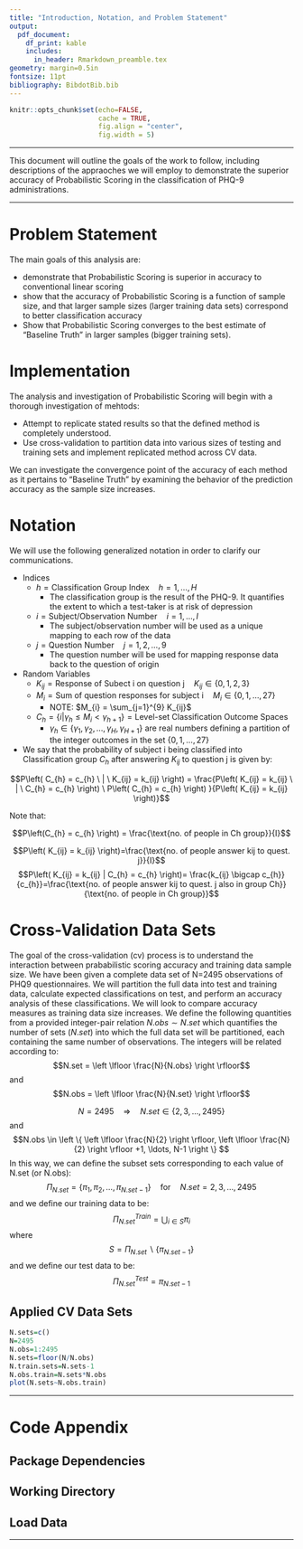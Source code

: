 ```yaml
---
title: "Introduction, Notation, and Problem Statement"
output: 
  pdf_document:
    df_print: kable
    includes:
      in_header: Rmarkdown_preamble.tex
geometry: margin=0.5in
fontsize: 11pt
bibliography: BibdotBib.bib
---
```


<!------------------------------------------------------------------------------>
<!--  ####  KNITR Setup & Script Information   #### -->
<!------------------------------------------------------------------------------>

<!--  ####  KNITR Specs   #### -->
```r
knitr::opts_chunk$set(echo=FALSE, 
                      cache = TRUE, 
                      fig.align = "center",
                      fig.width = 5)
```
***

<!--  ####  Description   #### -->
\begin{center}
\LARGE{\underline{\textbf{Description}}}
\end{center}

This document will outline the goals of the work to follow, including descriptions of the appraoches we will employ to demonstrate the superior accuracy of Probabilistic Scoring in the classification of PHQ-9 administrations.

***

<!--  ####  Problem Statement   #### -->

# Problem Statement

The main goals of this analysis are:

- demonstrate that Probabilistic Scoring is superior in accuracy to conventional linear scoring
- show that the accuracy of Probabilistic Scoring is a function of sample size, and that larger sample sizes (larger training data sets) correspond to better classification accuracy
- Show that Probabilistic Scoring converges to the best estimate of "Baseline Truth" in larger samples (bigger training sets).  


\vspace{15pt}

# Implementation

The analysis and investigation of Probabilistic Scoring will begin with a thorough investigation of mehtods:

- Attempt to replicate stated results so that the defined method is completely understood.
- Use cross-validation to partition data into various sizes of testing and training sets and implement replicated method across CV data.

We can investigate the convergence point of the accuracy of each method as it pertains to "Baseline Truth" by examining the behavior of the prediction accuracy as the sample size increases.


\vspace{15pt}


# Notation

We will use the following generalized notation in order to clarify our communications.


- Indices
  - $h=\text{Classification Group Index} \quad h=1,\ldots,H$
    - The classification group is the result of the PHQ-9.  It quantifies the extent to which a test-taker is at risk of depression
  - $i=\text{Subject/Observation Number} \quad i=1,\ldots,I$
    - The subject/observation number will be used as a unique mapping to each row of the data
  - $j=\text{Question Number} \quad j=1,2,\ldots,9$
    - The question number will be used for mapping response data back to the question of origin

- Random Variables
  - $K_{ij}=\text{Response of Subect i on question j} \quad K_{ij} \in \left \{0,1,2,3 \right \}$
  - $M_{i} = \text{Sum of question responses for subject i} \quad M_{i} \in \left \{0,1,\ldots, 27 \right \}$
    - NOTE: $M_{i} = \sum_{j=1}^{9} K_{ij}$
  - $C_{h}=\left \{ i | \gamma_{h} \leq M_{i} < \gamma_{h+1} \right \}= \text{Level-set Classification Outcome Spaces}$
    - $\gamma_{h} \in \left \{  \gamma_{1}, \gamma_{2}, \ldots, \gamma_{H}, \gamma_{H+1}   \right \}$ are real numbers defining a partition of the integer outcomes in the set $\{0,1,\ldots, 27 \}$

- We say that the probability of subject i being classified into Classification group $C_{h}$ after answering $K_{ij}$ to question j is given by:

$$P\left( C_{h} = c_{h} \ | \ K_{ij} = k_{ij} \right) = \frac{P\left( K_{ij} = k_{ij} \ | \ C_{h} = c_{h}   \right) \ P\left(  C_{h} = c_{h} \right)  }{P\left(  K_{ij} = k_{ij} \right)}$$

Note that:

$$P\left(C_{h} = c_{h} \right) = \frac{\text{no. of people in Ch group}}{I}$$

$$P\left( K_{ij} = k_{ij} \right)=\frac{\text{no. of people answer kij to quest. j}}{I}$$
$$P\left( K_{ij} = k_{ij} | C_{h} = c_{h} \right)= \frac{k_{ij} \bigcap c_{h}}{c_{h}}=\frac{\text{no. of people answer kij to quest. j also in group Ch}}{\text{no. of people in Ch group}}$$

# Cross-Validation Data Sets

The goal of the cross-validation (cv) process is to understand the interaction between prababilistic scoring accuracy and training data sample size. We have been given a complete data set of N=2495 observations of PHQ9 questionnaires.  We will partition the full data into test and training data, calculate expected classifications on test, and perform an accuracy analysis of these classifications.  We will look to compare accuracy measures as training data size increases.  We define the following quantities from a 
provided integer-pair relation $N.obs \sim N.set$ which quantifies the number of sets ($N.set$) into which the full data set will be partitioned, each containing the same number of observations. The integers will be related according to:
$$N.set = \left \lfloor \frac{N}{N.obs} \right \rfloor$$
and 
$$N.obs = \left \lfloor \frac{N}{N.set} \right \rfloor$$

$$N=2495 \quad \Longrightarrow \quad N.set \in \left \{ 2,3,\ldots,2495  \right \}$$
and 
$$N.obs \in \left \{ \left \lfloor \frac{N}{2} \right \rfloor, \left \lfloor \frac{N}{2} \right \rfloor +1, \ldots, N-1   \right \} $$
In this way, we can define the subset sets corresponding to each value of N.set (or N.obs):
$$\Pi_{N.set} = \left \{ \pi_{1},\pi_{2}, \ldots, \pi_{N.set-1} \right \} \quad \text{for} \quad N.set=2, 3, \ldots, 2495$$
and we define our training data to be:
$$\Pi_{N.set}^{Train}=\bigcup_{i\in S} \pi_{i}$$
where
$$S=\Pi_{N.set} \backslash \left \{\pi_{N.set-1} \right \}$$
and we define our test data to be:
$$\Pi_{N.set}^{Test}=\pi_{N.set-1}$$


## Applied CV Data Sets

```r
N.sets=c()
N=2495
N.obs=1:2495
N.sets=floor(N/N.obs)
N.train.sets=N.sets-1
N.obs.train=N.sets*N.obs
plot(N.sets~N.obs.train)
```


\newpage
***

# Code Appendix

<!--  ####  Script Dependencies   #### -->
\begin{center}
\LARGE{\underline{\textbf{Script Dependencies}}}
\end{center}


<!--  Packages -->  
## Package Dependencies



<!--  Working Directory  -->       
## Working Directory



<!-- Data  &  Variables -->       
## Load Data


***
<!------------------------------------------------------------------------------>


<!------------------------------------------------------------------------------>
<!-- Begin Script -->       
<!------------------------------------------------------------------------------>
\begin{center}
\LARGE{\underline{\textbf{Begin Script}}}
\end{center}




\bibliography{BibdotBib}




\begin{center}
\LARGE{\underline{\textbf{End Script}}}
\end{center}
<!------------------------------------------------------------------------------>
<!-- End Script -->       
<!------------------------------------------------------------------------------>


<!------------------------------------------------------------------------------>
<!-- Post-Script -->       
<!------------------------------------------------------------------------------>

<!-- Notes:        -->       

<!-- Compilation Errors -->       

<!-- Execution Errors -->

<!-- Next Scripts to Consider -->

<!------------------------------------------------------------------------------>

